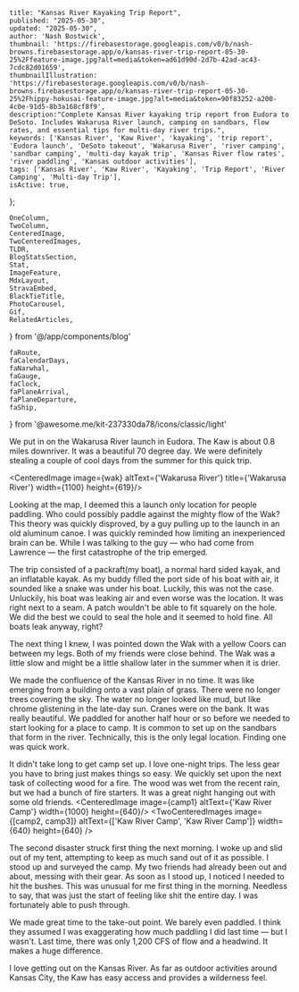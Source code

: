 
    title: "Kansas River Kayaking Trip Report",
    published: "2025-05-30",
    updated: "2025-05-30",
    author: 'Nash Bostwick',
    thumbnail: 'https://firebasestorage.googleapis.com/v0/b/nash-browns.firebasestorage.app/o/kansas-river-trip-report-05-30-25%2Ffeature-image.jpg?alt=media&token=ad61d90d-2d7b-42ad-ac43-7cdc82d01659',
    thumbnailIllustration: 'https://firebasestorage.googleapis.com/v0/b/nash-browns.firebasestorage.app/o/kansas-river-trip-report-05-30-25%2Fhippy-hokusai-feature-image.jpg?alt=media&token=90f83252-a200-4c0e-91d5-8b3a168cf8f9',
    description:"Complete Kansas River kayaking trip report from Eudora to DeSoto. Includes Wakarusa River launch, camping on sandbars, flow rates, and essential tips for multi-day river trips.",
    keywords: ['Kansas River', 'Kaw River', 'kayaking', 'trip report', 'Eudora launch', 'DeSoto takeout', 'Wakarusa River', 'river camping', 'sandbar camping', 'multi-day kayak trip', 'Kansas River flow rates', 'river paddling', 'Kansas outdoor activities'],
    tags: ['Kansas River', 'Kaw River', 'Kayaking', 'Trip Report', 'River Camping', 'Multi-day Trip'],
    isActive: true,
};



    OneColumn,
    TwoColumn,
    CenteredImage, 
    TwoCenteredImages, 
    TLDR,
    BlogStatsSection,
    Stat,
    ImageFeature,
    MdxLayout,
    StravaEmbed,
    BlackTieTitle,
    PhotoCarousel,
    Gif,
    RelatedArticles,
} from '@/app/components/blog'

    faRoute,
    faCalendarDays,
    faNarwhal,
    faGauge,
    faClock,
    faPlaneArrival,
    faPlaneDeparture,
    faShip,
} from '@awesome.me/kit-237330da78/icons/classic/light'



<ImageFeature
title='Kansas River Trip Report'
image={featureImage}
/>

<BlogStatsSection>
    <Stat title={'Distance'} stat={'11 Mi'} icon={faRoute}/>
    <Stat title={'Days'} stat={'2'} icon={faCalendarDays}/>
    <Stat title={'Speed(CFS)'} stat={'3900'} icon={faGauge}/>
    <Stat title={'Paddle Time'} stat={'4:20:16'} icon={faClock}/>
    <Stat title={'Difficulty'} stat={'Easy'} icon={faShip}/>
    <Stat title={'Put In'} stat={'Eudora'} icon={faPlaneArrival}/>
    <Stat title={'Take Out'} stat={'Desoto'} icon={faPlaneDeparture}/>
    <Stat title={'Fish Caught'} stat={'0'} icon={faNarwhal}/>
</BlogStatsSection>


<MdxLayout>

<TLDR
text="It was great to get out on the Kansas River with a couple of old friends from high school. We set out after work on Friday and were done with the trip Saturday afternoon. We have had a wet start to the summer. Plenty of flowing water made the trip easy and fun!"
/>

We put in on the Wakarusa River launch in Eudora. The Kaw is about 0.8 miles downriver. It was a beautiful 70 degree day. We were definitely stealing a couple of cool days from the summer for this quick trip.

<CenteredImage image={wak} altText={'Wakarusa River'} title={'Wakarusa River'} width={1100} height={619}/>

Looking at the map, I deemed this a launch only location for people paddling. Who could possibly paddle against the mighty flow of the Wak? This theory was quickly disproved, by a guy pulling up to the launch in an old aluminum canoe. I was quickly reminded how limiting an inexperienced brain can be. While I was talking to the guy — who had come from Lawrence — the first catastrophe of the trip emerged.

<TwoColumn>
<div className={'w-full sm:w-1/2'}>
The trip consisted of a packraft(my boat), a normal hard sided kayak, and an inflatable kayak. As my buddy filled the port side of his boat with air, it sounded like a snake was under his boat. Luckily, this was not the case. Unluckily, his boat was leaking air and even worse was the location. It was right next to a seam. A patch wouldn't be able to fit squarely on the hole. We did the best we could to seal the hole and it seemed to hold fine. All boats leak anyway, right?
<CenteredImage image={leakyBoat} altText={'West Bottoms Levee'} title={'West Bottoms Levee'} width={400} height={640}/>

The next thing I knew, I was pointed down the Wak with a yellow Coors can between my legs. Both of my friends were close behind. The Wak was a little slow and might be a little shallow later in the summer when it is drier.

We made the confluence of the Kansas River in no time. It was like emerging from a building onto a vast plain of grass. There were no longer trees covering the sky. The water no longer looked like mud, but like chrome glistening in the late-day sun. Cranes were on the bank. It was really beautiful. We paddled for another half hour or so before we needed to start looking for a place to camp. It is common to set up on the sandbars that form in the river. Technically, this is the only legal location. Finding one was quick work.
</div>

<div className={'w-full sm:w-1/2'}>
    <Gif video={vid} width={500}/>
</div>
</TwoColumn>


It didn't take long to get camp set up. I love one-night trips. The less gear you have to bring just makes things so easy. We quickly set upon the next task of collecting wood for a fire. The wood was wet from the recent rain, but we had a bunch of fire starters. It was a great night hanging out with some old friends.
<CenteredImage image={camp1} altText={'Kaw River Camp'} width={1000} height={640}/>
<TwoCenteredImages image={[camp2, camp3]} altText={['Kaw River Camp', 'Kaw River Camp']} width={640} height={640} />

The second disaster struck first thing the next morning. I woke up and slid out of my tent, attempting to keep as much sand out of it as possible. I stood up and surveyed the camp. My two friends had already been out and about, messing with their gear. As soon as I stood up, I noticed I needed to hit the bushes. This was unusual for me first thing in the morning. Needless to say, that was just the start of feeling like shit the entire day. I was fortunately able to push through.

We made great time to the take-out point. We barely even paddled. I think they assumed I was exaggerating how much paddling I did last time — but I wasn't. Last time, there was only 1,200 CFS of flow and a headwind. It makes a huge difference.

<TwoColumn>
    <StravaEmbed
        dataEmbedId={14646628428}
    />
    <StravaEmbed
        dataEmbedId={14655171994}
    />
</TwoColumn>

I love getting out on the Kansas River. As far as outdoor activities around Kansas City, the Kaw has easy access and provides a wilderness feel.


<RelatedArticles 
    articleOne={relatedArticleOne}
    articleTwo={relatedArticleTwo}
    articleThree={relatedArticleThree}
/>

</MdxLayout>
<br/>
